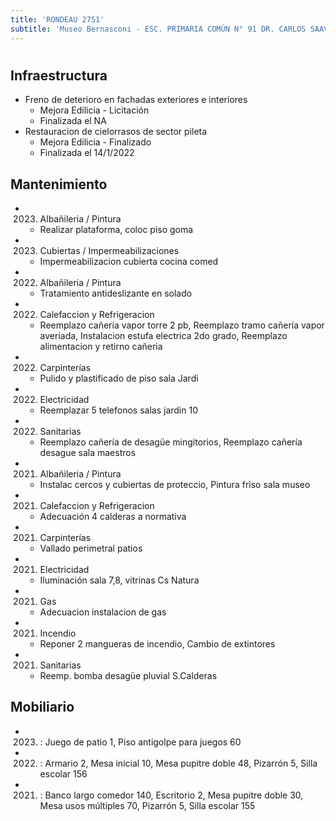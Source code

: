 ```yaml
---
title: 'RONDEAU 2751'
subtitle: 'Museo Bernasconi - ESC. PRIMARIA COMÚN N° 91 DR. CARLOS SAAVEDRA LAMAS - INST. F. F. BERNASCONI - EPA N° 02 - ESC. PRIMARIA COMÚN N° 94 ENRIQUE BANCHS - INST. F. F. BERNASCONI - JIC N° 05/06° - ESC. PRIMARIA COMÚN N° 92 DR. RAFAEL BIELSA - INST. F. F. BERNASCONI - ESC. PRIMARIA COMÚN N° 93 DR. JUAN ANGEL GOLFARINI - INST. F. F. BERNASCONI - ESC. DE CORO Y ORQUESTA ATHOS PALMA - CENS N° 72 - JII N° 10 FRANCISCO PASCASIO MORENO - ESEA EN DANZA RAMICONE CURSO VOCACIONAL DE FOLKLORE N° 05'
---
```


#
## Infraestructura

* Freno de deterioro en fachadas exteriores e interiores 
    + Mejora Edilicia - Licitación 
    + Finalizada el NA 


* Restauracion de cielorrasos de sector pileta 
    + Mejora Edilicia - Finalizado 
    + Finalizada el 14/1/2022 






## Mantenimiento

*  (2023) Albañileria / Pintura 
    + Realizar plataforma, coloc piso goma

*  (2023) Cubiertas / Impermeabilizaciones 
    + Impermeabilizacion cubierta cocina comed

*  (2022) Albañileria / Pintura 
    + Tratamiento antideslizante en solado

*  (2022) Calefaccion y Refrigeracion 
    + Reemplazo cañería vapor torre 2 pb, Reemplazo tramo cañería vapor averiada, Instalacion estufa electrica 2do grado, Reemplazo alimentacion y retirno cañeria

*  (2022) Carpinterías 
    + Pulido y plastificado de piso sala Jardi

*  (2022) Electricidad 
    + Reemplazar 5 telefonos salas jardin 10

*  (2022) Sanitarias 
    + Reemplazo cañería de desagüe mingitorios, Reemplazo cañería desague sala maestros

*  (2021) Albañileria / Pintura 
    + Instalac cercos y cubiertas de proteccio, Pintura friso sala museo

*  (2021) Calefaccion y Refrigeracion 
    + Adecuación 4 calderas a normativa

*  (2021) Carpinterías 
    + Vallado perimetral patios

*  (2021) Electricidad 
    + Iluminación sala 7,8, vitrinas Cs Natura

*  (2021) Gas 
    + Adecuacion instalacion de gas

*  (2021) Incendio 
    + Reponer 2 mangueras de incendio, Cambio  de extintores

*  (2021) Sanitarias 
    + Reemp. bomba desagüe pluvial S.Calderas





## Mobiliario

*  (2023) : Juego de patio 1, Piso antigolpe para juegos 60 

*  (2022) : Armario 2, Mesa inicial 10, Mesa pupitre doble 48, Pizarrón 5, Silla escolar 156 

*  (2021) : Banco largo comedor 140, Escritorio 2, Mesa pupitre doble 30, Mesa usos múltiples 70, Pizarrón 5, Silla escolar 155 



